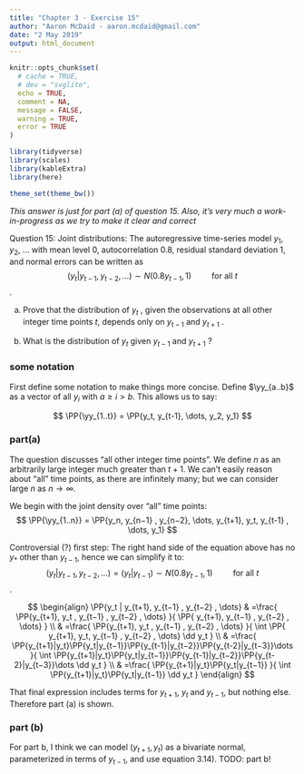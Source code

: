 ```yaml
---
title: "Chapter 3 - Exercise 15"
author: "Aaron McDaid - aaron.mcdaid@gmail.com"
date: "2 May 2019"
output: html_document
---
```


<div style="display:none">
  $$
  \newcommand{\PP}[1]{\mathrm{P}\mathopen{}\left( #1 \right)\mathclose{}}
  \newcommand{\EE}[1]{\mathbb{E}\mathopen{}\left[ #1 \right]\mathclose{}}
  \newcommand{\Var}[1]{\mathrm{Var}\mathopen{}\left[ #1 \right]\mathclose{}}
  \newcommand{\dd}[0]{~\mathrm{d}}
  \newcommand{\yy}[0]{\boldsymbol{y}}
  $$
</div>

```r
knitr::opts_chunk$set(
  # cache = TRUE,
  # dev = "svglite",
  echo = TRUE,
  comment = NA,
  message = FALSE,
  warning = TRUE,
  error = TRUE
)

library(tidyverse)
library(scales)
library(kableExtra)
library(here)

theme_set(theme_bw())
```

_This answer is just for part (a) of question 15. Also, it's very much a work-in-progress as we try to make it clear and correct_

Question 15: Joint distributions: The autoregressive time-series model $y_1$, $y_2$, $\dots$ with mean level $0$,
autocorrelation $0.8$, residual standard deviation $1$, and normal errors can be written as
$$(y_t |y_{t−1} , y_{t−2} , \dots) \sim N(0.8y_{t−1} , 1) \qquad \mbox{ for all $t$}$$.

(a) Prove that the distribution of $y_t$ , given the observations at all other integer time points
$t$, depends only on $y_{t−1}$ and $y_{t+1}$ .

(b) What is the distribution of $y_t$ given $y_{t-1}$ and $y_{t+1}$ ?

### some notation

First define some notation to make things more concise.
Define $\yy_{a..b}$ as a vector of all $y_i$ with $a \ge i \gt b$.
This allows us to say:

$$ \PP{\yy_{1..t}} = \PP{y_t, y_{t-1}, \dots, y_2, y_1} $$

### part(a)

The question discusses "all other integer time points".
We define $n$ as an arbitrarily large integer much greater than $t+1$.
We can't easily reason about "all" time points, as there are infinitely many;
but we can consider large $n$ as $n \rightarrow \infty$.

We begin with the joint density over "all" time points:
$$
	\PP{\yy_{1..n}} = \PP{y_n, y_{n−1} , y_{n−2}, \dots, y_{t+1}, y_t, y_{t-1} , \dots, y_1}
$$

Controversial (?) first step: The right hand side of the equation above has no $y_*$ other than $y_{t-1}$,
hence we can simplify it to:
$$(y_t |y_{t−1} , y_{t−2} , \dots) = (y_t |y_{t−1}) \sim N(0.8y_{t−1} , 1) \qquad \mbox{ for all $t$}$$.

$$
\begin{align}
	\PP{y_t | y_{t+1}, y_{t−1} , y_{t−2} , \dots}
	& =\frac{
	\PP{y_{t+1}, y_t , y_{t−1} , y_{t−2} , \dots}
	}{
	\PP{      y_{t+1}, y_{t−1} , y_{t−2} , \dots}
	}
\\      & =\frac{
	\PP{y_{t+1}, y_t , y_{t−1} , y_{t−2} , \dots}
	}{ \int
	\PP{      y_{t+1}, y_t, y_{t−1} , y_{t−2} , \dots}
	\dd y_t
	}
\\      & =\frac{
	\PP{y_{t+1}|y_t}\PP{y_t|y_{t−1}}\PP{y_{t-1}|y_{t−2}}\PP{y_{t-2}|y_{t−3}}\dots
	}{ \int
	\PP{y_{t+1}|y_t}\PP{y_t|y_{t−1}}\PP{y_{t-1}|y_{t−2}}\PP{y_{t-2}|y_{t−3}}\dots
	\dd y_t
	}
\\      & =\frac{
	\PP{y_{t+1}|y_t}\PP{y_t|y_{t−1}}
	}{ \int
	\PP{y_{t+1}|y_t}\PP{y_t|y_{t−1}}
	\dd y_t
	}
\end{align}
$$

That final expression includes terms for $y_{t+1}$, $y_t$ and $y_{t-1}$, but nothing else.
Therefore part (a) is shown.

### part (b)

For part b, I think we can model $(y_{t+1}, y_t)$ as a bivariate normal,
parameterized in terms of $y_{t-1}$, and use  equation 3.14).
TODO: part b!
